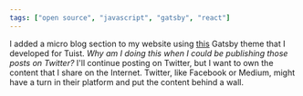 ```yaml
---
tags: ["open source", "javascript", "gatsby", "react"]
---
```


I added a micro blog section to my website using [this](https://github.com/tuist/gatsby-theme-micro-blog/blob/master/README.md) Gatsby theme that I developed for Tuist. _Why am I doing this when I could be publishing those posts on Twitter?_ I'll continue posting on Twitter, but I want to own the content that I share on the Internet. Twitter, like Facebook or Medium, might have a turn in their platform and put the content behind a wall.
